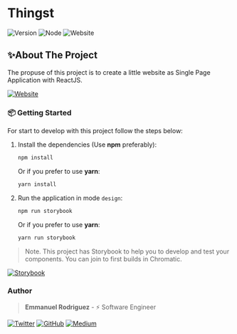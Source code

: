 
<Meta title="Introduction" />

<div className="favicon"></div>

# Thingst

![Version](https://img.shields.io/badge/version-0.0.0-EBCB8B?style=for-the-badge&logo=node.js&logoColor=EBCB8B)
![Node](https://img.shields.io/badge/v14.X-ECEFF4?style=for-the-badge&logo=Node.js)
![Website](https://img.shields.io/badge/supported-A7C9E6?style=for-the-badge&logo=Typescript)

## ✨About The Project

The propuse of this project is to create a little website as Single Page Application with ReactJS.

[![Website](https://img.shields.io/badge/Website-ECEFF4?style=for-the-badge&logo=iCloud&logoColor=2E3440)]()

### 📦 Getting Started

For start to develop with this project follow the steps below:

1. Install the dependencies (Use **npm** preferably):

    ```bash
    npm install
    ```

    Or if you prefer to use **yarn**:

    ```bash
    yarn install
    ```

2. Run the application in mode `design`:

    ```bash
    npm run storybook
    ```

    Or if you prefer to use **yarn**:

    ```bash
    yarn run storybook
    ```

> Note. This project has Storybook to help you to develop and test your components. You can join to first builds in Chromatic.

[![Storybook](https://img.shields.io/badge/Storybook-ECEFF4?style=for-the-badge&logo=storybook&logoColor=ff4685)]()

### Author

> **Emmanuel Rodriguez** - ⚡️ Software Engineer

[![Twitter](https://img.shields.io/badge/Twitter-ECEFF4?style=for-the-badge&logo=Twitter)](https://twitter.com/roremDev)
[![GitHub](https://img.shields.io/badge/GitHub-ECEFF4?style=for-the-badge&logo=GitHub&logoColor=2E3440)](https://github.com/roremdev)
[![Medium](https://img.shields.io/badge/Medium-ECEFF4?style=for-the-badge&logo=Medium&logoColor=2E3440)](https://medium.com/@roremDev)
